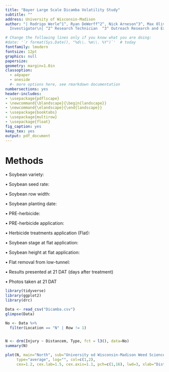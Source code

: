```yaml
---
title: "Bayer Large Scale Dicamba Volatility Study"
subtitle: ""
address: University of Wisconsin-Madison
author: "| Rodrigo Werle^1^, Ryan DeWerff^2^, Nick Arneson^3^, Max Oliveira^4^, Sarah Striegel^5^, Victor Ribeiro^5^, Nikola Arsenijevic^5^, Felipe Faleco^5^, Kolby Grint^5^, Haleigh Ortmeier-Clarke^5^ and  Madison Mels^6^ \n| ^1^ Principal
  Investigator\n| ^2^ Research Technician  ^3^ Outreach Research and Extension Associate ^4^ Postdoctoral Research Associate ^5^ Graduate Student ^6^ Undergraduate Research Assistant \n"

# Change the following lines only if you know what you are doing:
#date: '`r format(Sys.Date(), "%d\\. %m\\. %Y")`'  # today
fontfamily: lmodern
fontsize: 12pt
graphics: null
papersize: 
geometry: margin=1.0in
classoption:
  - a4paper
  - oneside
  #- more options here, see rmarkdown documentation 
numbersections: yes
header-includes:
- \usepackage{pdflscape}
- \newcommand{\blandscape}{\begin{landscape}}
- \newcommand{\elandscape}{\end{landscape}}
- \usepackage{booktabs}
- \usepackage{multirow}
- \usepackage{float}
fig_caption: yes
keep_tex: yes
output: pdf_document
---
```




\newpage 
\tableofcontents 
\newpage 
\listoffigures
\newpage 
\listoftables
\newpage


# Methods

•	Soybean variety:

•	Soybean seed rate: 

•	Soybean row width: 

•	Soybean planting date:

•	PRE-herbicide: 

•	PRE-herbicide application: 

•	Herbicide treatments application (Flat): 

•	Soybean stage at flat application: 

•	Soybean height at flat application: 

•	Flat removal from low-tunnel: 

•	Results presented at 21 DAT (days after treatment)

•	Photos taken at 21 DAT  

\newpage

```r
library(tidyverse)
library(ggplot2)
library(drc)
```
```r
Data <- read_csv("Dicamba.csv") 
glimpse(Data)
```

```r
No <- Data %>% 
  filter(Location == "N" | Row != 1) 


N <- drm(Injury ~ Distancem, Type, fct = l3(), data=No)
summary(N)
```


```r
plot(N, main="North", sub="University od Wisconsin-Madison Weed Science", xlim=c(0,80), ylim=c(0,100),
     type="average", log="", col=c(1,2),
     cex=1.2, cex.lab=1.5, cex.axis=1.1, pch=c(1,16), lwd=3, xlab="Distance (m)", ylab="Non-DT soybean injury")
```












